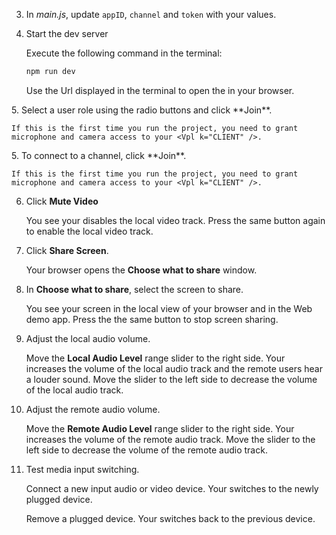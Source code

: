 <PlatformWrapper platform="web">

3. In _main.js_, update `appID`, `channel` and `token` with your values.

4. Start the dev server

    Execute the following command in the terminal:

    ```bash
    npm run dev
    ```
    Use the Url displayed in the terminal to open the <Vpl k="CLIENT" /> in your browser.

<ProductWrapper product="interactive-live-streaming">
5. Select a user role using the radio buttons and click **Join**.

    If this is the first time you run the project, you need to grant microphone and camera access to your <Vpl k="CLIENT" />.
</ProductWrapper>

<ProductWrapper product="video-calling">
5. To connect to a channel, click **Join**.
    
    If this is the first time you run the project, you need to grant microphone and camera access to your <Vpl k="CLIENT" />.
</ProductWrapper>

6. Click **Mute Video**

    You see your <Vpl k="CLIENT" /> disables the local video track. Press the same button again to enable the local video track.

7. Click **Share Screen**.

    Your browser opens the **Choose what to share** window.

8. In **Choose what to share**, select the screen to share.

    You see your screen in the local view of your browser and in the Web demo app. Press the the same button to stop screen sharing.

9. Adjust the local audio volume.

    Move the **Local Audio Level** range slider to the right side. Your <Vpl k="CLIENT" /> increases the volume of the local audio track and the remote users hear a louder sound. Move the slider to the left side to decrease the volume of the local audio track.

10. Adjust the remote audio volume.

    Move the **Remote Audio Level** range slider to the right side. Your <Vpl k="CLIENT" /> increases the volume of the remote audio track. Move the slider to the left side to decrease the volume of the remote audio track. 

11. Test media input switching.

    Connect a new input audio or video device. Your <Vpl k="CLIENT" /> switches to the newly plugged device. 
    
    Remove a plugged device. Your <Vpl k="CLIENT" /> switches back to the previous device. 

</PlatformWrapper>
